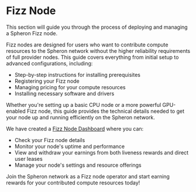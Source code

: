 
# Fizz Node

<VideoPlayer embedId="a1EoK91Cjzk" />

This section will guide you through the process of deploying and managing a Spheron Fizz node. 

Fizz nodes are designed for users who want to contribute compute resources to the Spheron network without the higher reliability requirements of full provider nodes. This guide covers everything from initial setup to advanced configurations, including:

- Step-by-step instructions for installing prerequisites
- Registering your Fizz node
- Managing pricing for your compute resources
- Installing necessary software and drivers

Whether you're setting up a basic CPU node or a more powerful GPU-enabled Fizz node, this guide provides the technical details needed to get your node up and running efficiently on the Spheron network.

<FizzNode />

We have created a [Fizz Node Dashboard](https://fizz.spheron.network) where you can:
- Check your Fizz node details
- Monitor your node's uptime and performance
- View and withdraw your earnings from both liveness rewards and direct user leases
- Manage your node's settings and resource offerings

Join the Spheron network as a Fizz node operator and start earning rewards for your contributed compute resources today!

<Navigation name="Fizz Node" />